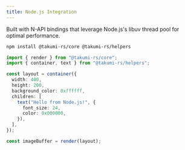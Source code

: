```yaml
---
title: Node.js Integration
---
```


Built with N-API bindings that leverage Node.js's libuv thread pool for optimal performance.

```bash
npm install @takumi-rs/core @takumi-rs/helpers
```

```typescript
import { render } from "@takumi-rs/core";
import { container, text } from "@takumi-rs/helpers";

const layout = container({
  width: 400,
  height: 200,
  background_color: 0xffffff,
  children: [
    text("Hello from Node.js!", {
      font_size: 24,
      color: 0x000000,
    }),
  ],
});

const imageBuffer = render(layout);
```